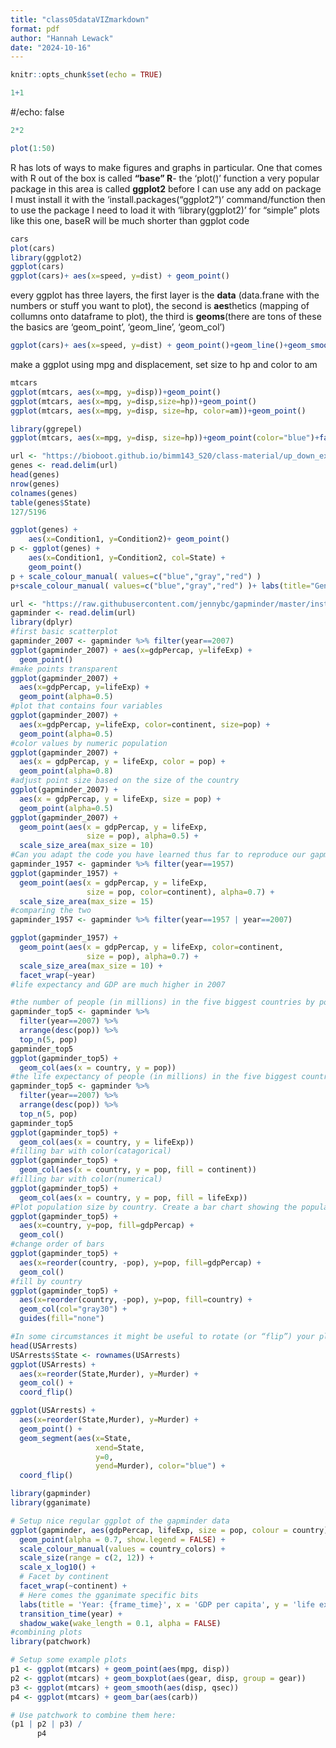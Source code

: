 ```yaml
---
title: "class05dataVIZmarkdown"
format: pdf
author: "Hannah Lewack"
date: "2024-10-16"
---
```


```r
knitr::opts_chunk$set(echo = TRUE)
```

```r
1+1
```
#/echo: false
```r
2*2
```

```r
plot(1:50)
```
R has lots of ways to make figures and graphs in particular. One that comes with R out of the box is called **"base" R**- the 'plot()' function
a very popular package in this area is called **ggplot2**
before I can use any add on package I must install it with the 'install.packages("ggplot2")' command/function
then to use the package I need to load it with 'library(ggplot2)'
for "simple" plots like this one, baseR will be much shorter than ggplot code
```r
cars
plot(cars)
library(ggplot2)
ggplot(cars)
ggplot(cars)+ aes(x=speed, y=dist) + geom_point()
```
every ggplot has three layers, the first layer is the **data** (data.frane with the numbers or stuff you want to plot), the second is **aes**thetics (mapping of collumns onto dataframe to plot), the third is **geoms**(there are tons of these the basics are 'geom_point', 'geom_line', 'geom_col')
```r
ggplot(cars)+ aes(x=speed, y=dist) + geom_point()+geom_line()+geom_smooth()
```
make a ggplot using mpg and displacement, set size to hp and color to am
```r
mtcars
ggplot(mtcars, aes(x=mpg, y=disp))+geom_point()
ggplot(mtcars, aes(x=mpg, y=disp,size=hp))+geom_point()
ggplot(mtcars, aes(x=mpg, y=disp, size=hp, color=am))+geom_point()
```

```r
library(ggrepel)
ggplot(mtcars, aes(x=mpg, y=disp, size=hp))+geom_point(color="blue")+facet_wrap(~am)
```
```r
url <- "https://bioboot.github.io/bimm143_S20/class-material/up_down_expression.txt"
genes <- read.delim(url)
head(genes)
nrow(genes)
colnames(genes)
table(genes$State)
127/5196

ggplot(genes) + 
    aes(x=Condition1, y=Condition2)+ geom_point()
p <- ggplot(genes) + 
    aes(x=Condition1, y=Condition2, col=State) +
    geom_point()
p + scale_colour_manual( values=c("blue","gray","red") )
p+scale_colour_manual( values=c("blue","gray","red") )+ labs(title="Gene Expresion Changes Upon Drug Treatment", x="Control (no drug)", y="Drug Treatment")
```

```r
url <- "https://raw.githubusercontent.com/jennybc/gapminder/master/inst/extdata/gapminder.tsv"
gapminder <- read.delim(url)
library(dplyr)
#first basic scatterplot
gapminder_2007 <- gapminder %>% filter(year==2007)
ggplot(gapminder_2007) + aes(x=gdpPercap, y=lifeExp) +
  geom_point()
#make points transparent
ggplot(gapminder_2007) +
  aes(x=gdpPercap, y=lifeExp) +
  geom_point(alpha=0.5)
#plot that contains four variables
ggplot(gapminder_2007) +
  aes(x=gdpPercap, y=lifeExp, color=continent, size=pop) +
  geom_point(alpha=0.5)
#color values by numeric population
ggplot(gapminder_2007) + 
  aes(x = gdpPercap, y = lifeExp, color = pop) +
  geom_point(alpha=0.8)
#adjust point size based on the size of the country
ggplot(gapminder_2007) + 
  aes(x = gdpPercap, y = lifeExp, size = pop) +
  geom_point(alpha=0.5)
ggplot(gapminder_2007) + 
  geom_point(aes(x = gdpPercap, y = lifeExp,
                 size = pop), alpha=0.5) + 
  scale_size_area(max_size = 10)
#Can you adapt the code you have learned thus far to reproduce our gapminder scatter plot for the year 1957? What do you notice about this plot is it easy to compare with the one for 2007?
gapminder_1957 <- gapminder %>% filter(year==1957)
ggplot(gapminder_1957) + 
  geom_point(aes(x = gdpPercap, y = lifeExp,
                 size = pop, color=continent), alpha=0.7) + 
  scale_size_area(max_size = 15)
#comparing the two
gapminder_1957 <- gapminder %>% filter(year==1957 | year==2007)

ggplot(gapminder_1957) + 
  geom_point(aes(x = gdpPercap, y = lifeExp, color=continent,
                 size = pop), alpha=0.7) + 
  scale_size_area(max_size = 10) +
  facet_wrap(~year)
#life expectancy and GDP are much higher in 2007
```
```r
#the number of people (in millions) in the five biggest countries by population in 2007:
gapminder_top5 <- gapminder %>% 
  filter(year==2007) %>% 
  arrange(desc(pop)) %>% 
  top_n(5, pop)
gapminder_top5
ggplot(gapminder_top5) + 
  geom_col(aes(x = country, y = pop))
#the life expectancy of people (in millions) in the five biggest countries by population in 2007:
gapminder_top5 <- gapminder %>% 
  filter(year==2007) %>% 
  arrange(desc(pop)) %>% 
  top_n(5, pop)
gapminder_top5
ggplot(gapminder_top5) + 
  geom_col(aes(x = country, y = lifeExp))
#filling bar with color(catagorical)
ggplot(gapminder_top5) + 
  geom_col(aes(x = country, y = pop, fill = continent))
#filling bar with color(numerical)
ggplot(gapminder_top5) + 
  geom_col(aes(x = country, y = pop, fill = lifeExp))
#Plot population size by country. Create a bar chart showing the population (in millions) of the five biggest countries by population in 2007.
ggplot(gapminder_top5) +
  aes(x=country, y=pop, fill=gdpPercap) +
  geom_col()
#change order of bars
ggplot(gapminder_top5) +
  aes(x=reorder(country, -pop), y=pop, fill=gdpPercap) +
  geom_col()
#fill by country
ggplot(gapminder_top5) +
  aes(x=reorder(country, -pop), y=pop, fill=country) +
  geom_col(col="gray30") +
  guides(fill="none")
```
```r
#In some circumstances it might be useful to rotate (or “flip”) your plots to enable a more clear visualization. 
head(USArrests)
USArrests$State <- rownames(USArrests)
ggplot(USArrests) +
  aes(x=reorder(State,Murder), y=Murder) +
  geom_col() +
  coord_flip()

ggplot(USArrests) +
  aes(x=reorder(State,Murder), y=Murder) +
  geom_point() +
  geom_segment(aes(x=State, 
                   xend=State, 
                   y=0, 
                   yend=Murder), color="blue") +
  coord_flip()
```

```r
library(gapminder)
library(gganimate)

# Setup nice regular ggplot of the gapminder data
ggplot(gapminder, aes(gdpPercap, lifeExp, size = pop, colour = country)) +
  geom_point(alpha = 0.7, show.legend = FALSE) +
  scale_colour_manual(values = country_colors) +
  scale_size(range = c(2, 12)) +
  scale_x_log10() +
  # Facet by continent
  facet_wrap(~continent) +
  # Here comes the gganimate specific bits
  labs(title = 'Year: {frame_time}', x = 'GDP per capita', y = 'life expectancy') +
  transition_time(year) +
  shadow_wake(wake_length = 0.1, alpha = FALSE)
#combining plots
library(patchwork)

# Setup some example plots 
p1 <- ggplot(mtcars) + geom_point(aes(mpg, disp))
p2 <- ggplot(mtcars) + geom_boxplot(aes(gear, disp, group = gear))
p3 <- ggplot(mtcars) + geom_smooth(aes(disp, qsec))
p4 <- ggplot(mtcars) + geom_bar(aes(carb))

# Use patchwork to combine them here:
(p1 | p2 | p3) /
      p4
```




